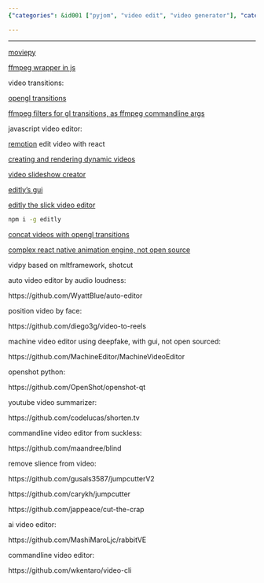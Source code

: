 ```yaml
---
{"categories": &id001 ["pyjom", "video edit", "video generator"], "category": "Video Editing Software", "date": "2022-07-10 11:01:14", "description": "This article provides an overview of different video editors such as MoviePy, ffmpeg tools, OpenGL transitions, Remotion, Canvas2video, Videoshow, and MachineVideoEditor for deepfakes. Additionally, it covers command-line tools like Blind, JumpcutterV2, Jumpcutter, CutTheCrap, RabbitVE, and Video-CLI that offer features including removing silence and applying machine learning for editing.", "tags": *id001, "title": "Video Editors"}

---
```


------

[moviepy](https://github.com/Zulko/moviepy)

[ffmpeg wrapper in js](https://github.com/fluent-ffmpeg/node-fluent-ffmpeg)

video transitions:

[opengl transitions](https://gl-transitions.com/)

[ffmpeg filters for gl transitions, as ffmpeg commandline args](https://github.com/transitive-bullshit/ffmpeg-gl-transition)

javascript video editor:

[remotion](https://github.com/remotion-dev/remotion) edit video with react

[creating and rendering dynamic videos](https://github.com/pankod/canvas2video)

[video slideshow creator](https://github.com/h2non/videoshow)

[editly's gui](https://github.com/mifi/lossless-cut)

[editly the slick video editor](https://github.com/mifi/editly)
```bash
npm i -g editly

```

[concat videos with opengl transitions](https://github.com/transitive-bullshit/ffmpeg-concat)

[complex react native animation engine, not open source](https://github.com/JonnyBurger/remotion)

<a id="anchor"></a>

vidpy based on mltframework, shotcut

auto video editor by audio loudness:

https://github.com/WyattBlue/auto-editor

position video by face:

https://github.com/diego3g/video-to-reels

machine video editor using deepfake, with gui, not open sourced:

https://github.com/MachineEditor/MachineVideoEditor

openshot python:

https://github.com/OpenShot/openshot-qt

youtube video summarizer:

https://github.com/codelucas/shorten.tv

commandline video editor from suckless:

https://github.com/maandree/blind

remove slience from video:

https://github.com/gusals3587/jumpcutterV2

https://github.com/carykh/jumpcutter

https://github.com/jappeace/cut-the-crap

ai video editor:

https://github.com/MashiMaroLjc/rabbitVE

commandline video editor:

https://github.com/wkentaro/video-cli

